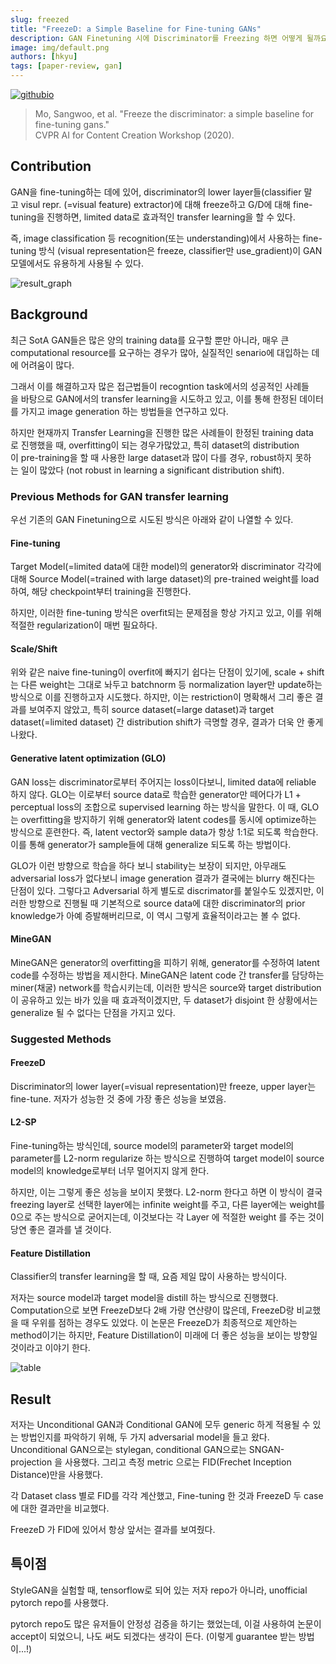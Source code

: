 ```yaml
---
slug: freezed
title: "FreezeD: a Simple Baseline for Fine-tuning GANs"
description: GAN Finetuning 시에 Discriminator를 Freezing 하면 어떻게 될까요?
image: img/default.png
authors: [hkyu]
tags: [paper-review, gan]
---
```




[![githubio](https://img.shields.io/static/v1?message=Official%20Repo&logo=Github&labelColor=grey&color=blue&logoColor=white&label=%20&style=flat-square)](https://github.com/sangwoomo/FreezeD)

> Mo, Sangwoo, et al. "Freeze the discriminator: a simple baseline for fine-tuning gans."  
> CVPR AI for Content Creation Workshop (2020).


## Contribution

GAN을 fine-tuning하는 데에 있어, discriminator의 lower layer들(classifier 말고 visul repr. (=visual feature) extractor)에 대해 freeze하고 G/D에 대해 fine-tuning을 진행하면, limited data로 효과적인 transfer learning을 할 수 있다.

즉, image classification 등 recognition(또는 understanding)에서 사용하는 fine-tuning 방식 (visual representation은 freeze, classifier만 use_gradient)이 GAN 모델에서도 유용하게 사용될 수 있다.

<img className={styles.figCenter} src={figGraph} alt="result_graph" />

<!--truncate-->

## Background

최근 SotA GAN들은 많은 양의 training data를 요구할 뿐만 아니라, 매우 큰 computational resource를 요구하는 경우가 많아, 실질적인 senario에 대입하는 데에 어려움이 많다.

그래서 이를 해결하고자 많은 접근법들이 recogntion task에서의 성공적인 사례들을 바탕으로 GAN에서의 transfer learning을 시도하고 있고, 이를 통해 한정된 데이터를 가지고 image generation 하는 방법들을 연구하고 있다.

하지만 현재까지 Transfer Learning을 진행한 많은 사례들이 한정된 training data로 진행했을 때, overfitting이 되는 경우가많았고, 특히 dataset의 distribution이 pre-training을 할 때 사용한 large dataset과 많이 다를 경우, robust하지 못하는 일이 많았다 (not robust in learning a significant distribution shift).

### Previous Methods for GAN transfer learning

우선 기존의 GAN Finetuning으로 시도된 방식은 아래와 같이 나열할 수 있다.

#### Fine-tuning

Target Model(=limited data에 대한 model)의 generator와 discriminator 각각에 대해 Source Model(=trained with large dataset)의 pre-trained weight를 load하여, 해당 checkpoint부터 training을 진행한다.

하지만, 이러한 fine-tuning 방식은 overfit되는 문제점을 항상 가지고 있고, 이를 위해 적절한 regularization이 매번 필요하다.

#### Scale/Shift

위와 같은 naive fine-tuning이 overfit에 빠지기 쉽다는 단점이 있기에, scale + shift는 다른 weight는 그대로 놔두고 batchnorm 등 normalization layer만 update하는 방식으로 이를 진행하고자 시도했다. 하지만, 이는 restriction이 명확해서 그리 좋은 결과를 보여주지 않았고, 특히 source dataset(=large dataset)과 target dataset(=limited dataset) 간 distribution shift가 극명할 경우, 결과가 더욱 안 좋게 나왔다.

#### Generative latent optimization (GLO)

GAN loss는 discriminator로부터 주어지는 loss이다보니, limited data에 reliable 하지 않다. GLO는 이로부터 source data로 학습한 generator만 떼어다가 L1 + perceptual loss의 조합으로 supervised learning 하는 방식을 말한다. 이 때, GLO는 overfitting을 방지하기 위해 generator와 latent codes를 동시에 optimize하는 방식으로 훈련한다. 즉, latent vector와 sample data가 항상 1:1로 되도록 학습한다.  이를 통해 generator가 sample들에 대해 generalize 되도록 하는 방법이다.

GLO가 이런 방향으로 학습을 하다 보니 stability는 보장이 되지만, 아무래도 adversarial loss가 없다보니 image generation 결과가 결국에는 blurry 해진다는 단점이 있다. 그렇다고 Adversarial 하게 별도로 discrimator를 붙일수도 있겠지만, 이러한 방향으로 진행될 때 기본적으로 source data에 대한 discriminator의 prior knowledge가 아예 증발해버리므로, 이 역시 그렇게 효율적이라고는 볼 수 없다.

#### MineGAN

MineGAN은 generator의 overfitting을 피하기 위해, generator를 수정하여 latent code를 수정하는 방법을 제시한다. MineGAN은 latent code 간 transfer를 담당하는 miner(채굴) network를 학습시키는데, 이러한 방식은 source와 target distribution이 공유하고 있는 바가 있을 때 효과적이겠지만, 두 dataset가 disjoint 한 상황에서는 generalize 될 수 없다는 단점을 가지고 있다.

### Suggested Methods

#### FreezeD

Discriminator의 lower layer(=visual representation)만 freeze, upper layer는 fine-tune. 저자가 성능한 것 중에 가장 좋은 성능을 보였음.

#### L2-SP

Fine-tuning하는 방식인데, source model의 parameter와 target model의 parameter를 L2-norm regularize 하는 방식으로 진행하여 target model이 source model의 knowledge로부터 너무 멀어지지 않게 한다.

하지만, 이는 그렇게 좋은 성능을 보이지 못했다. L2-norm 한다고 하면 이 방식이 결국 freezing layer로 선택한 layer에는 infinite weight를 주고, 다른 layer에는 weight를 0으로 주는 방식으로 굳어지는데, 이것보다는 각 Layer 에 적절한 weight 를 주는 것이 당연 좋은 결과를 낼 것이다.

#### Feature Distillation

Classifier의 transfer learning을 할 때, 요즘 제일 많이 사용하는 방식이다.

저자는 source model과 target model을 distill 하는 방식으로 진행했다. Computation으로 보면 FreezeD보다 2배 가량 연산량이 많은데, FreezeD랑 비교했을 때 우위를 점하는 경우도 있었다. 이 논문은 FreezeD가 최종적으로 제안하는 method이기는 하지만, Feature Distillation이 미래에 더 좋은 성능을 보이는 방향일 것이라고 이야기 한다.

<img className={styles.figCenter} src={figTable} alt="table" />

## Result

저자는 Unconditional GAN과 Conditional GAN에 모두 generic 하게 적용될 수 있는 방법인지를 파악하기 위해, 두 가지 adversarial model을 들고 왔다. Unconditional GAN으로는 stylegan, conditional GAN으로는 SNGAN-projection 을 사용했다. 그리고 측정 metric 으로는 FID(Frechet Inception Distance)만을 사용했다.

각 Dataset class 별로 FID를 각각 계산했고, Fine-tuning 한 것과 FreezeD 두 case에 대한 결과만을 비교했다.

FreezeD 가 FID에 있어서 항상 앞서는 결과를 보여줬다.

## 특이점

StyleGAN을 실험할 때, tensorflow로 되어 있는 저자 repo가 아니라, unofficial pytorch repo를 사용했다.

pytorch repo도 많은 유저들이 안정성 검증을 하기는 했었는데, 이걸 사용하여 논문이 accept이 되었으니, 나도 써도 되겠다는 생각이 든다. (이렇게 guarantee 받는 방법이...!)
